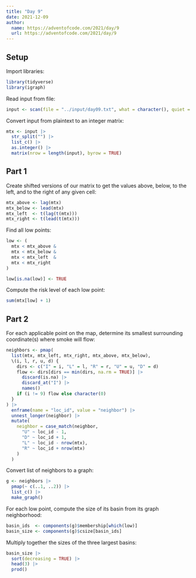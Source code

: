 ```yaml
---
title: "Day 9"
date: 2021-12-09
author:
  name: https://adventofcode.com/2021/day/9
  url: https://adventofcode.com/2021/day/9
---
```


## Setup

Import libraries:

```r

library(tidyverse)
library(igraph)

```

Read input from file:

```r

input <- scan(file = "../input/day09.txt", what = character(), quiet = TRUE)

```

Convert input from plaintext to an integer matrix:

```r

mtx <- input |> 
  str_split("") |> 
  list_c() |> 
  as.integer() |> 
  matrix(nrow = length(input), byrow = TRUE)

```

## Part 1

Create shifted versions of our matrix to get the values above, below, to the left, and to the right of any given cell:

```r

mtx_above <- lag(mtx)
mtx_below <- lead(mtx)
mtx_left  <- t(lag(t(mtx)))
mtx_right <- t(lead(t(mtx)))

```

Find all low points:

```r

low <- (
  mtx < mtx_above & 
  mtx < mtx_below & 
  mtx < mtx_left  & 
  mtx < mtx_right
)

low[is.na(low)] <- TRUE

```

Compute the risk level of each low point:

```r

sum(mtx[low] + 1)

```

## Part 2

For each applicable point on the map, determine its smallest surrounding coordinate(s) where smoke will flow:

```r

neighbors <- pmap(
  list(mtx, mtx_left, mtx_right, mtx_above, mtx_below),
  \(i, l, r, u, d) {
    dirs <- c("I" = i, "L" = l, "R" = r, "U" = u, "D" = d)
    flow <- dirs[dirs == min(dirs, na.rm = TRUE)] |> 
      discard(is.na) |> 
      discard_at("I") |> 
      names()
    if (i != 9) flow else character(0)
  }
) |> 
  enframe(name = "loc_id", value = "neighbor") |> 
  unnest_longer(neighbor) |> 
  mutate(
    neighbor = case_match(neighbor,
      "U" ~ loc_id - 1,
      "D" ~ loc_id + 1,
      "L" ~ loc_id - nrow(mtx),
      "R" ~ loc_id + nrow(mtx)
    )
  )

```

Convert list of neighbors to a graph:

```r

g <- neighbors |> 
  pmap(~ c(..1, ..2)) |> 
  list_c() |> 
  make_graph()

```

For each low point, compute the size of its basin from its graph neighborhood:

```r

basin_ids  <- components(g)$membership[which(low)]
basin_size <- components(g)$csize[basin_ids]

```

Multiply together the sizes of the three largest basins:

```r

basin_size |> 
  sort(decreasing = TRUE) |> 
  head(3) |> 
  prod()

```



